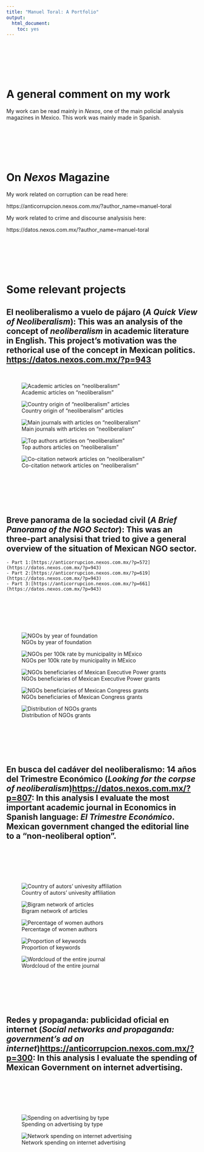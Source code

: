 ```yaml
---
title: "Manuel Toral: A Portfolio"
output: 
  html_document: 
    toc: yes
---
```

&nbsp;

&nbsp;

&nbsp;

# A general comment on my work

My work can be read mainly in *Nexos*, one of the main policial analysis magazines in Mexico. This work was mainly made in Spanish.

&nbsp;

&nbsp;

&nbsp;

# On *Nexos* Magazine

My work related on corruption can be read here:

https://anticorrupcion.nexos.com.mx/?author_name=manuel-toral

My work related to crime and discourse analysisis here:

https://datos.nexos.com.mx/?author_name=manuel-toral

&nbsp;

&nbsp;

&nbsp;


# Some relevant projects

## **El neoliberalismo a vuelo de pájaro** (*A Quick View of Neoliberalism*): This was an analysis of the concept of *neoliberalism* in academic literature in English. This project's motivation was the rethorical use of the concept in Mexican politics. [https://datos.nexos.com.mx/?p=943](https://datos.nexos.com.mx/?p=943)

&nbsp;



![Academic articles on "neoliberalism"](img/neoliberalismo/01-yr.png)



![Country origin of "neoliberalism" articles](img/neoliberalismo/02-paises.png)

![Main journals with articles on "neoliberalism"](img/neoliberalismo/05-journal.png)


![Top authors articles on "neoliberalism"](img/neoliberalismo/08-topau.png)


![Co-citation network articles on "neoliberalism"](img/neoliberalismo/09-red_autores.png)

&nbsp;

&nbsp;

&nbsp;


## **Breve panorama de la sociedad civil** (*A Brief Panorama of the NGO Sector*): This was an three-part analysisi that tried to give a general overview of the situation of Mexican NGO sector.

    - Part 1:[https://anticorrupcion.nexos.com.mx/?p=572](https://datos.nexos.com.mx/?p=943)
    - Part 2:[https://anticorrupcion.nexos.com.mx/?p=619](https://datos.nexos.com.mx/?p=943)
    - Part 3:[https://anticorrupcion.nexos.com.mx/?p=661](https://datos.nexos.com.mx/?p=943)
    
&nbsp;

&nbsp;

&nbsp;



![NGOs by year of foundation](img/osc/sociedad-7.jpg)


![NGOs per 100k rate by municipality in MExico](img/osc/sociedad-2.jpg)

![NGOs beneficiaries of Mexican Executive Power grants](img/osc/donativos-8.png)

![NGOs beneficiaries of Mexican Congress grants](img/osc/donativos-4.png)

![Distribution of NGOs grants](img/osc/sociedad-fig-3.jpg)

&nbsp;

&nbsp;

&nbsp;


## **En busca del cadáver del neoliberalismo: 14 años del Trimestre Económico** (*Looking for the corpse of neoliberalism*)[https://datos.nexos.com.mx/?p=807](https://datos.nexos.com.mx/?p=807): In this analysis I evaluate the most important academic journal in Economics in Spanish language: *El Trimestre Económico*. Mexican government changed the editorial line to a "non-neoliberal option".

&nbsp;

&nbsp;

&nbsp;


![Country of autors' univesity affiliation](img/trimestre/mapa.png)


![Bigram network of articles](img/trimestre/red.png)


![Percentage of women authors](img/trimestre/sexoyr.png)


![Proportion of keywords](img/trimestre/tree1.png)



![Wordcloud of the entire journal](img/trimestre/w1.png)

&nbsp;

&nbsp;

&nbsp;


## **Redes y propaganda: publicidad oficial en internet** (*Social networks and propaganda: government's ad on internet*)[https://anticorrupcion.nexos.com.mx/?p=300](https://anticorrupcion.nexos.com.mx/?p=300): In this analysis I evaluate the spending of Mexican Government on internet advertising.

&nbsp;

&nbsp;

&nbsp;


![Spending on advertising by type](img/publicidad/figura-1.jpg)

![Network spending on internet advertising](img/publicidad/figura-5.jpg)